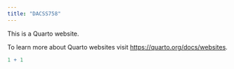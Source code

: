 ```yaml
---
title: "DACSS758"
---
```


This is a Quarto website.

To learn more about Quarto websites visit <https://quarto.org/docs/websites>.

```r
1 + 1
```
